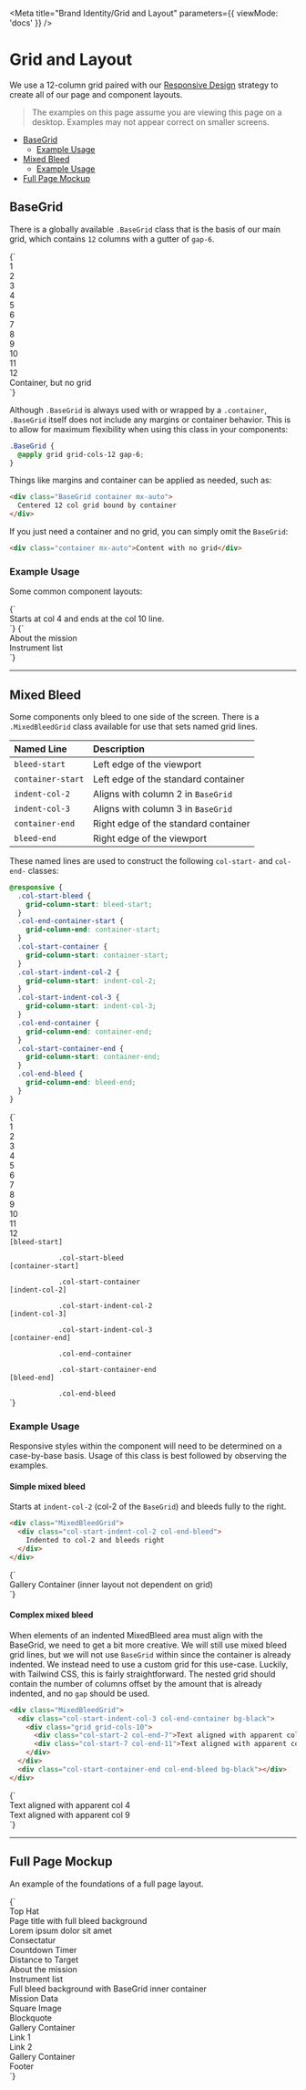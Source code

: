 
<Meta
  title="Brand Identity/Grid and Layout"
  parameters={{ viewMode: 'docs' }}
/>

# Grid and Layout

We use a 12-column grid paired with our [Responsive Design](?path=/docs/brand-identity-responsive-design--overview) strategy to create all of our page and component layouts.

> The examples on this page assume you are viewing this page on a desktop. Examples may not appear correct on smaller screens.

- [BaseGrid](#basegrid)
  - [Example Usage](#example-usage)
- [Mixed Bleed](#mixed-bleed)
  - [Example Usage](#example-usage-1)
- [Full Page Mockup](#full-page-mockup)

## BaseGrid

There is a globally available `.BaseGrid` class that is the basis of our main grid, which contains `12` columns with a gutter of `gap-6`.

<Canvas className="sbdocs-preview-full-width">
  <Story name="BaseGrid">
    {`
      <div class="max-w-screen-3xl mx-auto">
        <div class="BaseGrid container mx-auto mb-10 bg-gray-light-mid">
          <div class="text-center text-white bg-gray-mid-dark p-4">1</div>
          <div class="text-center text-white bg-gray-mid-dark p-4">2</div>
          <div class="text-center text-white bg-gray-mid-dark p-4">3</div>
          <div class="text-center text-white bg-gray-mid-dark p-4">4</div>
          <div class="text-center text-white bg-gray-mid-dark p-4">5</div>
          <div class="text-center text-white bg-gray-mid-dark p-4">6</div>
          <div class="text-center text-white bg-gray-mid-dark p-4">7</div>
          <div class="text-center text-white bg-gray-mid-dark p-4">8</div>
          <div class="text-center text-white bg-gray-mid-dark p-4">9</div>
          <div class="text-center text-white bg-gray-mid-dark p-4">10</div>
          <div class="text-center text-white bg-gray-mid-dark p-4">11</div>
          <div class="text-center text-white bg-gray-mid-dark p-4">12</div>
        </div>
        <div class="container mx-auto">
          <div class="text-white bg-gray-mid-dark p-4">
            Container, but no grid
          </div>
        </div>
      </div>
    `}
  </Story>
</Canvas>

Although `.BaseGrid` is always used with or wrapped by a `.container`, `.BaseGrid` itself does not include any margins or container behavior. This is to allow for maximum flexibility when using this class in your components:

```css
.BaseGrid {
  @apply grid grid-cols-12 gap-6;
}
```

Things like margins and container can be applied as needed, such as:

```html
<div class="BaseGrid container mx-auto">
  Centered 12 col grid bound by container
</div>
```

If you just need a container and no grid, you can simply omit the `BaseGrid`:

```html
<div class="container mx-auto">Content with no grid</div>
```

### Example Usage

Some common component layouts:

<Canvas className="sbdocs-preview-full-width">
  <Story name="ComponentA">
    {`
      <div class="BaseGrid container mx-auto border border-jpl-red-light">
        <div class="col-start-4 col-end-10 bg-black text-white px-4 py-10">
          Starts at col 4 and ends at the col 10 line.
        </div>
      </div>
    `}
  </Story>
</Canvas>

<Canvas className="sbdocs-preview-full-width">
  <Story name="ComponentB">
    {`
      <div class="BaseGrid container mx-auto border border-jpl-red-light">
        <div class="col-start-2 col-end-8 bg-black text-white px-4 py-10">
          About the mission
        </div>
        <div class="col-start-8 col-end-12 bg-black text-white px-4 py-10">
          Instrument list
        </div>
      </div>
    `}
  </Story>
</Canvas>

---

## Mixed Bleed

Some components only bleed to one side of the screen. There is a `.MixedBleedGrid` class available for use that sets named grid lines.

| Named Line        | Description                          |
| :---------------- | :----------------------------------- |
| `bleed-start`     | Left edge of the viewport            |
| `container-start` | Left edge of the standard container  |
| `indent-col-2`    | Aligns with column 2 in `BaseGrid`   |
| `indent-col-3`    | Aligns with column 3 in `BaseGrid`   |
| `container-end`   | Right edge of the standard container |
| `bleed-end`       | Right edge of the viewport           |

These named lines are used to construct the following `col-start-` and `col-end-` classes:

```css
@responsive {
  .col-start-bleed {
    grid-column-start: bleed-start;
  }
  .col-end-container-start {
    grid-column-end: container-start;
  }
  .col-start-container {
    grid-column-start: container-start;
  }
  .col-start-indent-col-2 {
    grid-column-start: indent-col-2;
  }
  .col-start-indent-col-3 {
    grid-column-start: indent-col-3;
  }
  .col-end-container {
    grid-column-end: container-end;
  }
  .col-start-container-end {
    grid-column-start: container-end;
  }
  .col-end-bleed {
    grid-column-end: bleed-end;
  }
}
```

<Canvas className="sbdocs-preview-full-width">
  <Story name="MixedBleedGridLines">
    {`
      <div class="max-w-screen-3xl mx-auto bg-white">
        <div class="BaseGrid container mx-auto bg-gray-light-mid mb-5">
          <div class="text-center text-white bg-gray-mid-dark py-4">1</div>
          <div class="text-center text-white bg-gray-mid-dark py-4">2</div>
          <div class="text-center text-white bg-gray-mid-dark py-4">3</div>
          <div class="text-center text-white bg-gray-mid-dark py-4">4</div>
          <div class="text-center text-white bg-gray-mid-dark py-4">5</div>
          <div class="text-center text-white bg-gray-mid-dark py-4">6</div>
          <div class="text-center text-white bg-gray-mid-dark py-4">7</div>
          <div class="text-center text-white bg-gray-mid-dark py-4">8</div>
          <div class="text-center text-white bg-gray-mid-dark py-4">9</div>
          <div class="text-center text-white bg-gray-mid-dark py-4">10</div>
          <div class="text-center text-white bg-gray-mid-dark py-4">11</div>
          <div class="text-center text-white bg-gray-mid-dark py-4">12</div>
        </div>
        <div class="MixedBleedGrid">
          <div class="col-start-bleed col-end-bleed py-5 mb-5 text-sm border-l border-jpl-red">
            <code>[bleed-start]<br>
            .col-start-bleed</code>
          </div>
          <div class="col-start-container col-end-bleed py-5 mb-5 text-sm border-l border-jpl-red">
            <code>[container-start]<br>
            .col-start-container</code>
          </div>
          <div class="col-start-indent-col-2 col-end-bleed py-5 mb-5 text-sm border-l border-jpl-red">
            <code>[indent-col-2]<br>
            .col-start-indent-col-2</code>
          </div>
          <div class="col-start-indent-col-3 col-end-bleed py-5 mb-5 text-sm border-l border-jpl-red">
            <code>[indent-col-3]<br>
            .col-start-indent-col-3</code>
          </div>
          <div class="col-start-bleed col-end-container py-5 mb-5 text-sm border-r border-jpl-red text-right">
            <code>[container-end]<br>
            .col-end-container<br>
            .col-start-container-end</code>
          </div>
          <div class="col-start-bleed col-end-bleed py-5 mb-5 text-sm border-r border-jpl-red text-right">
            <code>[bleed-end]<br>
            .col-end-bleed</code>
          </div>
        </div>
      </div>
    `}
  </Story>
</Canvas>

### Example Usage

Responsive styles within the component will need to be determined on a case-by-base basis. Usage of this class is best followed by observing the examples.

#### Simple mixed bleed

Starts at `indent-col-2` (col-2 of the `BaseGrid`) and bleeds fully to the right.

```html
<div class="MixedBleedGrid">
  <div class="col-start-indent-col-2 col-end-bleed">
    Indented to col-2 and bleeds right
  </div>
</div>
```

<Canvas className="sbdocs-preview-full-width">
  <Story name="MixedBleed">
    {`
      <div>
        <div class="MixedBleedGrid mb-10">
          <div class="col-start-indent-col-2 col-end-bleed text-white bg-black px-4 py-10">
            Gallery Container (inner layout not dependent on grid)
          </div>
        </div>
      </div>
    `}
  </Story>
</Canvas>

#### Complex mixed bleed

When elements of an indented MixedBleed area must align with the BaseGrid, we need to get a bit more creative. We will still use mixed bleed grid lines, but we will not use `BaseGrid` within since the container is already indented. We instead need to use a custom grid for this use-case. Luckily, with Tailwind CSS, this is fairly straightforward. The nested grid should contain the number of columns offset by the amount that is already indented, and no `gap` should be used.

```html
<div class="MixedBleedGrid">
  <div class="col-start-indent-col-3 col-end-container bg-black">
    <div class="grid grid-cols-10">
      <div class="col-start-2 col-end-7">Text aligned with apparent col 4</div>
      <div class="col-start-7 col-end-11">Text aligned with apparent col 9</div>
    </div>
  </div>
  <div class="col-start-container-end col-end-bleed bg-black"></div>
</div>
```

<Canvas className="sbdocs-preview-full-width">
  <Story name="MixedBleedComplex">
    {`
      <div>
        <div class="MixedBleedGrid mb-10">
          <div class="col-start-indent-col-3 col-end-container text-white bg-black">
            <div class="grid grid-cols-10 border border-jpl-red-light">
              <div class="col-start-2 col-end-7 text-white px-4 py-10">
                Text aligned with apparent col 4
              </div>
              <div class="col-start-7 col-end-11 px-4 py-10">
                Text aligned with apparent col 9
              </div>
            </div>
          </div>
          <div class="col-start-container-end col-end-bleed bg-black"></div>
        </div>
      </div>
    `}
  </Story>
</Canvas>

---

## Full Page Mockup

An example of the foundations of a full page layout.

<Canvas className="sbdocs-preview-full-width">
  <Story name="FullPageDemo">
    {`
      <div class="w-full">
        <div class="bg-black text-white py-5 mb-10">
          <div class="max-w-screen-2xl mx-auto border border-white p-3">
            Top Hat
          </div>
        </div>
        <div class="bg-black mb-20 py-10">
          <div class="container mx-auto text-white">
              Page title with full bleed background<br>
              Lorem ipsum dolor sit amet<br>
              Consectatur
          </div>
        </div>
        <div class="MixedBleedGrid mb-20">
          <div class="col-start-indent-col-2 col-end-container bg-gray-light-mid py-10 border border-jpl-red-light">
            <div class="grid grid-cols-11 gap-5">
              <div class="col-start-2 col-end-7">
                Countdown Timer
              </div>
              <div class="col-start-7 col-end-12">
                Distance to Target
              </div>
            </div>
          </div>
          <div class="col-start-container-end col-end-bleed bg-gray-light-mid"></div>
        </div>
        <div class="BaseGrid container mx-auto mb-20 py-10">
          <div class="col-start-2 col-end-8">
            About the mission
          </div>
          <div class="col-start-8 col-end-12">
            Instrument list
          </div>
        </div>
        <div class="bg-black mb-20">
          <div class="BaseGrid container mx-auto">
            <div class="col-start-6 col-end-11 text-white border-b border-white py-5 my-10">
              Full bleed background with BaseGrid inner container
            </div>
          </div>
        </div>
        <div class="BaseGrid container mx-auto mb-20">
          <div class="col-start-2 col-end-7 py-10">
            Mission Data
          </div>
          <div class="col-start-7 col-end-12 bg-black py-10 text-white text-center">
            Square Image
          </div>
        </div>
        <div class="BaseGrid container mx-auto mb-20">
          <div class="col-start-3 col-end-11 py-10 text-center border-t border-b">
            Blockquote
          </div>
        </div>
        <div class="MixedBleedGrid mb-20">
          <div class="col-start-indent-col-2 col-end-bleed px-5 py-10 border border-jpl-red-light">
            Gallery Container
          </div>
        </div>
        <div class="BaseGrid container mx-auto mb-2">
          <div class="col-start-2 col-end-9 p-5 bg-gray-light-mid ">
            Link 1
          </div>
        </div>
        <div class="BaseGrid container mx-auto mb-20">
          <div class="col-start-2 col-end-9 p-5 bg-gray-light-mid ">
            Link 2
          </div>
        </div>
        <div class="bg-gray-light-mid">
          <div class="MixedBleedGrid mb-20">
            <div class="col-start-indent-col-2 col-end-bleed px-5 py-10 border border-jpl-red-light">
              Gallery Container
            </div>
          </div>
        </div>
        <div class="bg-black py-20">
          <div class="container mx-auto text-white">
              Footer
          </div>
        </div>
      </div>
    `}
  </Story>
</Canvas>
